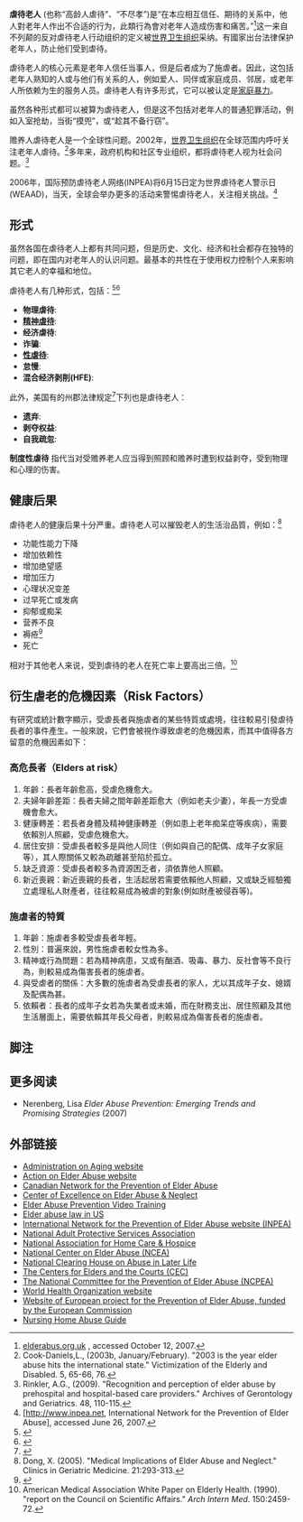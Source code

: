 {{expand|time=2014-09-30T02:06:50+00:00}}
{{expert|time=2014-09-30T02:06:50+00:00}}
{{親近關係}}
{{legal}}
'''虐待老人''' (也称“高龄人虐待”、“不尽孝”)是“在本应相互信任、期待的关系中，他人對老年人作出不合适的行为，此類行為會对老年人造成伤害和痛苦。”<ref>[http://www.elderabuse.org.uk elderabus.org.uk] {{Wayback|url=http://www.elderabuse.org.uk/ |date=20190820165643 }}, accessed October 12, 2007.</ref>这一来自不列颠的反对虐待老人行动组织的定义被[[世界卫生组织|世界卫生组织]]采纳。有國家出台法律保护老年人，防止他们受到虐待。

虐待老人的核心元素是老年人信任当事人，但是后者成为了施虐者。因此，这包括老年人熟知的人或与他们有关系的人，例如爱人、同伴或家庭成员、邻居，或老年人所依赖为生的服务人员。虐待老人有许多形式，它可以被认定是[[家庭暴力|家庭暴力]]。

虽然各种形式都可以被算为虐待老人，但是这不包括对老年人的普通犯罪活动，例如入室抢劫，当街“摸兜”，或“趁其不备行窃”。

赡养人虐待老人是一个全球性问题。2002年，[[世界卫生组织|世界卫生组织]]在全球范围内呼吁关注老年人虐待。<ref>Cook-Daniels,L., (2003b, January/February). "2003 is the year elder abuse hits the international state." Victimization of the Elderly and Disabled. 5, 65-66, 76.</ref>多年来，政府机构和社区专业组织，都将虐待老人视为社会问题。<ref>Rinkler, A.G., (2009). "Recognition and perception of elder abuse by prehospital and hospital-based care providers." Archives of Gerontology and Geriatrics. 48, 110-115.</ref>

2006年，国际预防虐待老人网络(INPEA)将6月15日定为世界虐待老人警示日(WEAAD)，当天，全球会举办更多的活动来警惕虐待老人，关注相关挑战。<ref>[http://www.inpea.net, International Network for the Prevention of Elder Abuse]{{dead link|date=2018年1月 |bot=InternetArchiveBot |fix-attempted=yes }}, accessed June 26, 2007.</ref>

==形式==
虽然各国在虐待老人上都有共同问题，但是历史、文化、经济和社会都存在独特的问题，即在国内对老年人的认识问题。最基本的共性在于使用权力控制个人来影响其它老人的幸福和地位。

虐待老人有几种形式，包括：<ref>{{cite web|last=Robinson, De Benedictis, Segal|title=Elder Abuse and Neglect|url=http://www.helpguide.org/mental/elder_abuse_physical_emotional_sexual_neglect.htm|publisher=Help Guide|accessdate=15 December 2012|deadurl=yes|archiveurl=https://web.archive.org/web/20121211154305/http://www.helpguide.org/mental/elder_abuse_physical_emotional_sexual_neglect.htm|archivedate=2012年12月11日}}</ref><ref>{{cite web|title=What is Elder Abuse?|url=http://www.aoa.gov/AoA_programs/Elder_Rights/EA_Prevention/whatIsEA.aspx|publisher=Administration on Aging|accessdate=17 December 2012|deadurl=yes|archiveurl=https://web.archive.org/web/20121220071251/http://www.aoa.gov/AoA_programs/Elder_Rights/EA_Prevention/whatIsEA.aspx|archivedate=2012年12月20日}}</ref>

* '''物理虐待''': 
* '''[[精神虐待|精神虐待]]''': 
* '''经济虐待''':
* '''诈骗''': 
* '''[[性虐待|性虐待]]''':
* '''怠慢''': 
* '''混合经济剥削(HFE)''': 
 
此外，美国有的州郡法律规定<ref>{{Cite web |url=http://www.nursinghomeabuselaws.org/elders/ |title=Nursing Home Abuse Laws (NHAL) |access-date=2014-10-01 |archive-date=2012-03-10 |archive-url=https://web.archive.org/web/20120310015901/http://www.nursinghomeabuselaws.org/elders/ |dead-url=yes }}</ref>下列也是虐待老人：

* '''遗弃''': 
* '''剥夺权益''': 
* '''自我疏忽''':

'''制度性虐待''' 指代当对受赡养老人应当得到照顾和赡养时遭到权益剥夺，受到物理和心理的伤害。

==健康后果==
虐待老人的健康后果十分严重。虐待老人可以摧毁老人的生活治品質，例如：<ref name="Dong">Dong, X. (2005). "Medical Implications of Elder Abuse and Neglect." Clinics in Geriatric Medicine. 21:293-313.</ref>
* 功能性能力下降
* 增加依赖性
* 增加绝望感
* 增加压力
* 心理状况变差
* 过早死亡或发病
* 抑郁或痴呆
* 营养不良
* 褥疮<ref>{{cite web |url=http://downtownlalaw.com/Legal-Guide/Elder-Abuse-Attorney-Lawsuit.pdf |title=California Elder Abuse Lawsuit Legal Guide |publisher=Downtown L.A. Law Group |accessdate=2013-09-24 |archive-date=2016-03-04 |archive-url=https://web.archive.org/web/20160304205401/http://downtownlalaw.com/Legal-Guide/Elder-Abuse-Attorney-Lawsuit.pdf |dead-url=no }}</ref>
* 死亡

相对于其他老人来说，受到虐待的老人在死亡率上要高出三倍。<ref>American Medical Association White Paper on Elderly Health. (1990). "report on the Council on Scientific Affairs." ''Arch Intern Med''. 150:2459-72.</ref>

== 衍生虐老的危機因素（Risk Factors） ==
有研究或統計數字顯示，受虐長者與施虐者的某些特質或處境，往往較易引發虐待長者的事件產生。一般來說，它們會被視作導致虐老的危機因素，而其中值得各方留意的危機因素如下：

===高危長者（Elders at risk）===

#年齡：長者年齡愈高，受虐危機愈大。
#夫婦年齡差距：長者夫婦之間年齡差距愈大（例如老夫少妻），年長一方受虐機會愈大。
#健康轉差：若長者身體及精神健康轉差（例如患上老年痴呆症等疾病），需要依賴別人照顧，受虐危機愈大。
#居住安排：受虐長者較多是與他人同住（例如與自己的配偶、成年子女家庭等），其人際關係又較為疏離甚至陷於孤立。
#缺乏資源：受虐長者較多為資源困乏者，須依靠他人照顧。
#新近喪親：新近喪親的長者，生活起居若需要依賴他人照顧，又或缺乏經驗獨立處理私人財產者，往往較易成為被虐的對象(例如財產被侵吞等)。

===施虐者的特質===

#年齡：施虐者多較受虐長者年輕。
#性別：普遍來說，男性施虐者較女性為多。
#精神或行為問題：若為精神病患，又或有酗酒、吸毒、暴力、反社會等不良行為，則較易成為傷害長者的施虐者。
#與受虐者的關係：大多數的施虐者為受虐長者的家人，尤以其成年子女、媳婿及配偶為甚。
#依賴者：長者的成年子女若為失業者或未婚，而在財務支出、居住照顧及其他生活層面上，需要依賴其年長父母者，則較易成為傷害長者的施虐者。

==脚注==
{{Reflist|30em}}

==更多阅读==
* Nerenberg, Lisa ''Elder Abuse Prevention: Emerging Trends and Promising Strategies'' (2007)

==外部链接==
* [https://web.archive.org/web/20060602005210/http://www.aoa.gov/ Administration on Aging website]
* [http://www.elderabuse.org.uk/ Action on Elder Abuse website]{{Wayback|url=http://www.elderabuse.org.uk/ |date=20190820165643 }}
* [http://www.cnpea.ca Canadian Network for the Prevention of Elder Abuse] {{Wayback|url=http://www.cnpea.ca/ |date=20160110234642 }}
* [http://www.centeronelderabuse.org/ Center of Excellence on Elder Abuse & Neglect] {{Wayback|url=http://www.centeronelderabuse.org/ |date=20210411034837 }}
* [http://www.foxlearningsystems.com/elder_abuse.html Elder Abuse Prevention Video Training]{{Dead link|date=2018年6月 |bot=InternetArchiveBot |fix-attempted=no }}
* [https://web.archive.org/web/20141006084424/http://www.slideworld.com/pptslides.aspx/elder-abuse Elder abuse law in US]
* [http://www.inpea.net/ International Network for the Prevention of Elder Abuse website (INPEA)]{{Wayback|url=http://www.inpea.net/ |date=20191007121154 }}
* [http://www.apsnetwork.org National Adult Protective Services Association] {{Wayback|url=http://www.apsnetwork.org/ |date=20210506131210 }}
* [http://www.nahc.org/ National Association for Home Care & Hospice] {{Wayback|url=http://www.nahc.org/ |date=20210514103131 }}
* [http://www.ncea.aoa.gov/ National Center on Elder Abuse (NCEA)] {{Wayback|url=http://www.ncea.aoa.gov/ |date=20160715083458 }}
* [http://www.ncall.us/ National Clearing House on Abuse in Later Life] {{Wayback|url=http://www.ncall.us/ |date=20210507024059 }}
* [http://eldersandcourts.org/ The Centers for Elders and the Courts (CEC)] {{Wayback|url=http://eldersandcourts.org/ |date=20210509100611 }}
* [https://web.archive.org/web/20140923114457/http://www.preventelderabuse.org/elderabuse/psychological.html The National Committee for the Prevention of Elder Abuse (NCPEA)]
* [http://www.who.int/ageing/projects/elder_abuse/en/ World Health Organization website]{{Wayback|url=http://www.who.int/ageing/projects/elder_abuse/en/ |date=20170716145417 }}
* [https://web.archive.org/web/20170518010126/http://preventelderabuse.eu/ Website of European project for the Prevention of Elder Abuse, funded by the European Commission]
* [http://nursinghomeabuseguide.com Nursing Home Abuse Guide] {{Wayback|url=http://nursinghomeabuseguide.com/ |date=20210507053215 }}
{{虐待}}{{Authority control}}